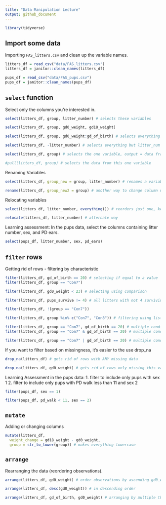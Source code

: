 ```yaml
---
title: "Data Manipulation Lecture"
output: github_document
---
```


```r
library(tidyverse)
```

## Import some data

Importing `FAS_litters.csv` and  clean up the variable names.

```r
litters_df = read_csv("data/FAS_litters.csv")
litters_df = janitor::clean_names(litters_df)

pups_df = read_csv("data/FAS_pups.csv")
pups_df = janitor::clean_names(pups_df)
```

## `select` function

Select only the columns you're interested in.

```r
select(litters_df, group, litter_number) # selects these variables

select(litters_df, group, gd0_weight, gd18_weight) 

select(litters_df, group, gd0_weight:gd_of_birth) # selects everything in range

select(litters_df, -litter_number) # selects everything but litter_num

select(litters_df, group) # selects the one variable, output = data frame

#pull(litters_df, group) # selects the data from this one variable
```

Renaming Variables

```r
select(litters_df, group_new = group, litter_number) # renames a variable

rename(litters_df, group_new2 = group) # another way to change column name
```

Relocating variables 

```r
select(litters_df, litter_number, everything()) # reorders just one, keeping everything else

relocate(litters_df, litter_number) # alternate way
```

Learning assessment:
In the pups data, select the columns containing litter number, sex, and PD ears.

```r
select(pups_df, litter_number, sex, pd_ears)
```

## `filter` rows

Getting rid of rows - filtering by characteristic

```r
filter(litters_df, gd_of_birth == 20) # selecting if equal to a value
filter(litters_df, group == "Con7")

filter(litters_df, gd0_weight < 23) # selecting using comparison

filter(litters_df, pups_survive != 4) # all litters with not 4 surviving

filter(litters_df, !(group == "Con7"))

filter(litters_df, group %in% c("Con7", "Con8")) # filtering using list

filter(litters_df, group == "Con7", gd_of_birth == 20) # multiple conditions: AND
filter(litters_df, group == "Con7" & gd_of_birth == 20) # multiple conditions: AND

filter(litters_df, group == "Con7" | gd_of_birth == 20) # multiple conditions: OR
```

If you want to filter based on missingness, it's easier to the use drop_na

```r
drop_na(litters_df) # gets rid of rows with ANY missing data

drop_na(litters_df, gd0_weight) # gets rid of rows only missing this variable
```

Learning Assessment in the pups data:
1. filter to include only pups with sex 1
2. filter to include only pups with PD walk less than 11 and sex 2

```r
filter(pups_df, sex == 1)

filter(pups_df, pd_walk < 11, sex == 2)
```

## `mutate`

Adding or changing columns

```r
mutate(litters_df, 
  weight_change = gd18_weight - gd0_weight,
  group = str_to_lower(group)) # makes everything lowercase
```

## `arrange`

Rearranging the data (reordering observations).

```r
arrange(litters_df, gd0_weight) # order observations by ascending gd0_weight

arrange(litters_df, desc(gd0_weight)) # in descending order

arrange(litters_df, gd_of_birth, gd0_weight) # arranging by multiple things
```












